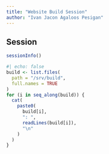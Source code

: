 ```yaml
---
title: "Website Build Session"
author: "Ivan Jacon Agaloos Pesigan"
---
```


<!-- Use rProject version when de-anonymized -->

## Session

```r
sessionInfo()
```

```r
#| echo: false
build <- list.files(
  path = "/srv/build",
  full.names = TRUE
)
for (i in seq_along(build)) {
  cat(
    paste0(
      build[i],
      ": ",
      readLines(build[i]),
      "\n"
    )
  )
}
```
